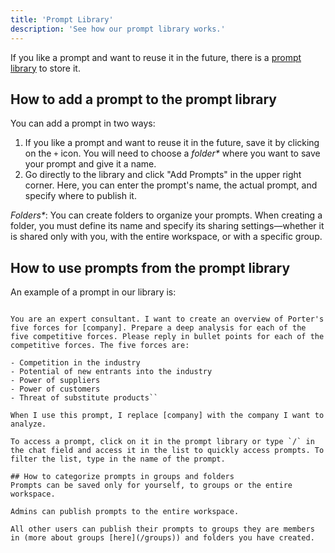 ```yaml
---
title: 'Prompt Library'
description: 'See how our prompt library works.'
---
```


If you like a prompt and want to reuse it in the future, there is a [prompt library](https://platform.langdock.com/prompt-library) to store it.

## How to add a prompt to the prompt library
You can add a prompt in two ways:

 1. If you like a prompt and want to reuse it in the future, save it by clicking on the `+` icon. You will need to choose a _folder*_ where you want to save your prompt and give it a name.
2. Go directly to the library and click "Add Prompts" in the upper right corner. Here, you can enter the prompt's name, the actual prompt, and specify where to publish it.

_Folders*_: You can create folders to organize your prompts. When creating a folder, you must define its name and specify its sharing settings—whether it is shared only with you, with the entire workspace, or with a specific group.




## How to use prompts from the prompt library
An example of a prompt in our library is:


```Porter’s five forces

You are an expert consultant. I want to create an overview of Porter's five forces for [company]. Prepare a deep analysis for each of the five competitive forces. Please reply in bullet points for each of the competitive forces. The five forces are:

- Competition in the industry
- Potential of new entrants into the industry
- Power of suppliers
- Power of customers
- Threat of substitute products``

When I use this prompt, I replace [company] with the company I want to analyze.

To access a prompt, click on it in the prompt library or type `/` in the chat field and access it in the list to quickly access prompts. To filter the list, type in the name of the prompt.

## How to categorize prompts in groups and folders
Prompts can be saved only for yourself, to groups or the entire workspace.

Admins can publish prompts to the entire workspace.

All other users can publish their prompts to groups they are members in (more about groups [here](/groups)) and folders you have created.
